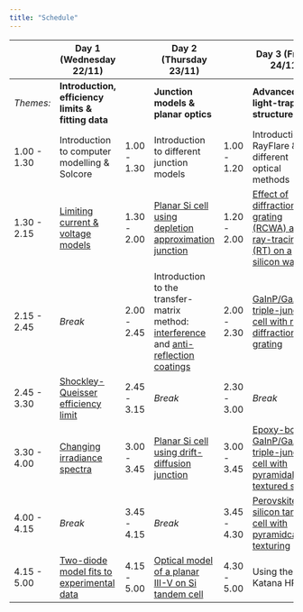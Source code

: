 ```yaml
---
title: "Schedule"
---
```


|             | Day 1 (Wednesday 22/11)                                                     |             | Day 2 (Thursday 23/11)                                                                                                                           |             | Day 3 (Friday 24/11)                                                                 |
|-----        |------------                                                                 |-----       |------------                                                                                                                                       |-----        |------------                                                                                                                        |
| _Themes:_   | **Introduction, efficiency limits & fitting data**                          |             | **Junction models & planar optics**                                                                                                              |             | **Advanced light-trapping structures**                                                                                           |
| 1.00 - 1.30 | Introduction to computer modelling & Solcore                                | 1.00 - 1.30 | Introduction to different junction models                                                                                                        | 1.00 - 1.20 | Introduction to RayFlare & different optical methods  |
| 1.30 - 2.15 | [Limiting current & voltage models](notebooks/2-Efficiency_limits.ipynb)    | 1.30 - 2.00 | [Planar Si cell using depletion approximation junction](notebooks/5a-simple_Si_cell.ipynb)                                                                 | 1.20 - 2.00 | [Effect of diffraction grating (RCWA) and ray-tracing (RT) on a silicon wafer](notebooks/8-grating_pyramids_OPTOS.ipynb)                  |
| 2.15 - 2.45 | _Break_                                                                     | 2.00 - 2.45 | Introduction to the transfer-matrix method: [interference](notebooks/6a-TMM_introduction.ipynb) and [anti-reflection coatings](notebooks/6b-arc_optimization.ipynb)  | 2.00 - 2.30 | [GaInP/GaAs/Si triple-junction cell with rear diffraction grating](notebooks/9a-GaInP_GaAs_Si_grating.ipynb)                                                     |
| 2.45 - 3.30 | [Shockley-Queisser efficiency limit](notebooks/2-Efficiency_limits.ipynb)   | 2.45 - 3.15 | _Break_                                                                                                                                          | 2.30 - 3.00 | _Break_                                                                                                                               |
| 3.30 - 4.00 | [Changing irradiance spectra](notebooks/4-Spectral2.ipynb)                  | 3.00 - 3.45 | [Planar Si cell using drift-diffusion junction](notebooks/5b-Si_cell_PDD.ipynb)                                                                            | 3.00 - 3.45 | [Epoxy-bonded GaInP/GaAs//Si triple-junction cell with pyramidally textured silicon](notebooks/9b-GaInP_GaAs_Si_pyramids.ipynb) |
| 4.00 - 4.15 | _Break_                                                                     | 3.45 - 4.15 | _Break_                                                                                                                                          | 3.45 - 4.30 | [Perovskite on silicon tandem cell with pyramidcal texturing](notebooks/10-perovskite_Si_rt.ipynb)                                                           |
| 4.15 - 5.00 | [Two-diode model fits to experimental data](notebooks/3-IV_fitting.ipynb)    | 4.15 - 5.00 | [Optical model of a planar III-V on Si tandem cell](notebooks/7-InGaP_Si_planar.ipynb)                                                                     | 4.30 - 5.00 | Using the Katana HPC                                                                                                       |
